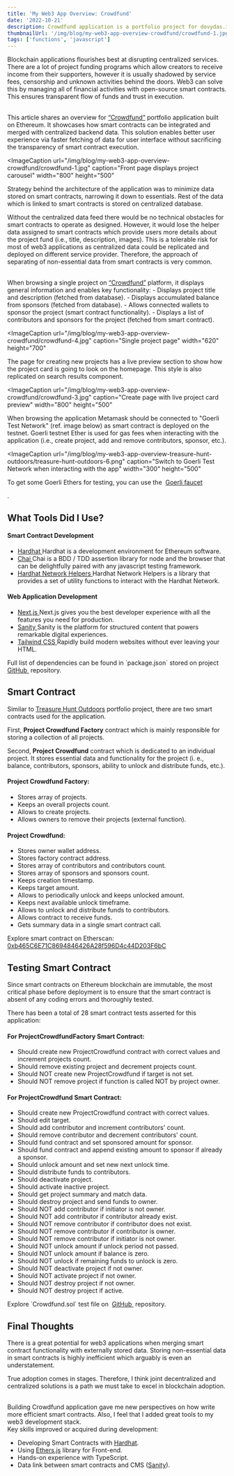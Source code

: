 ```yaml
---
title: 'My Web3 App Overview: Crowdfund'
date: '2022-10-21'
description: Crowdfund application is a portfolio project for dovydas.io. It's built with Solidity and deployed on Ethereum Test Network Goerli.
thumbnailUrl: '/img/blog/my-web3-app-overview-crowdfund/crowdfund-1.jpg'
tags: ['functions', 'javascript']
---
```


Blockchain applications flourishes best at disrupting centralized services. 
There are a lot of project funding programs which allow creators to receive income from their supporters, 
however it is usually shadowed by service fees, censorship and unknown activities behind the doors. 
Web3 can solve this by managing all of financial activities with open-source smart contracts. 
This ensures transparent flow of funds and trust in execution.

<br />
This article shares an overview for 
<a href="https://crowdfund.dovydas.io" target="_blank">“Crowdfund”</a> portfolio application built on Ethereum.
It showcases how smart contracts can be integrated and merged with centralized backend data.
This solution enables better user experience via faster fetching of data for user interface without sacrificing the transparency of smart contract execution.

<ImageCaption
  url="/img/blog/my-web3-app-overview-crowdfund/crowdfund-1.jpg"
  caption="Front page displays project carousel"
  width="800"
  height="500"
></ImageCaption>

Strategy behind the architecture of the application was to minimize data stored on smart contracts, narrowing it down to essentials. 
Rest of the data which is linked to smart contracts is stored on centralized database. 

Without the centralized data feed there would be no technical obstacles for smart contracts to operate as designed. 
However, it would lose the helper data assigned to smart contracts which provide users more details about the project fund (i.e., title, description, images). 
This is a tolerable risk for most of web3 applications as centralized data could be replicated and deployed on different service provider. 
Therefore, the approach of separating of non-essential data from smart contracts is very common.

<br />
When browsing a single project on <a href="https://crowdfund.dovydas.io" target="_blank">“Crowdfund”</a> platform, it displays general information and enables key functionality:
- Displays project title and description (fetched from database).
- Displays accumulated balance from sponsors (fetched from database).
- Allows connected wallets to sponsor the project (smart contract functionality).
- Displays a list of contributors and sponsors for the project (fetched from smart contract).

<ImageCaption
  url="/img/blog/my-web3-app-overview-crowdfund/crowdfund-4.jpg"
  caption="Single project page"
  width="620"
  height="700"
></ImageCaption>

The page for creating new projects has a live preview section to show how the project card is going to look on the homepage. 
This style is also replicated on search results component.

<ImageCaption
  url="/img/blog/my-web3-app-overview-crowdfund/crowdfund-3.jpg"
  caption="Create page with live project card preview"
  width="800"
  height="500"
></ImageCaption>

When browsing the application Metamask should be connected to "Goerli Test Network" (ref. image below) as smart contract is deployed on the testnet.
Goerli testnet Ether is used for gas fees when interacting with the application (i.e., create project, add and remove contributors, sponsor, etc.).

<ImageCaption
  url="/img/blog/my-web3-app-overview-treasure-hunt-outdoors/treasure-hunt-outdoors-6.png"
  caption="Switch to Goerli Test Network when interacting with the app"
  width="300"
  height="500"
></ImageCaption>

<InformationalText>
  To get some Goerli Ethers for testing, you can use the&nbsp;
  <a href="https://goerli-faucet.pk910.de" target="_blank">
    Goerli faucet
  </a>
  <p>.</p>
</InformationalText>

## What Tools Did I Use?

#### Smart Contract Development

- <a href="https://hardhat.org" target="_blank">
    Hardhat
  </a>
  Hardhat is a development environment for Ethereum software.

- <a href="https://docs.openzeppelin.com/test-helpers" target="_blank">
    Chai
  </a>
  Chai is a BDD / TDD assertion library for node and the browser that can be delightfully paired with any javascript testing framework.

- <a href="https://hardhat.org/hardhat-network-helpers/docs/overview" target="_blank">
    Hardhat Network Helpers
  </a>
  Hardhat Network Helpers is a library that provides a set of utility functions to interact with the Hardhat Network.

#### Web Application Development

- <a href="https://nextjs.org" target="_blank">
    Next.js
  </a>
  Next.js gives you the best developer experience with all the features you need
  for production.

- <a href="https://www.sanity.io" target="_blank">
    Sanity
  </a>
  Sanity is the platform for structured content that powers remarkable digital experiences.

- <a href="https://tailwindcss.com" target="_blank">
    Tailwind CSS
  </a>
  Rapidly build modern websites without ever leaving your HTML.

<InformationalText>
  Full list of dependencies can be found in `package.json` stored on project
  &nbsp;
  <a href="https://github.com/dovydinho/crowdfund" target="_blank">
    GitHub
  </a>
  &nbsp;repository.
</InformationalText>

## Smart Contract

Similar to 
<a href="http://dovydas.io/blog/my-web3-app-overview-treasure-hunt-outdoors" target="_blank">Treasure Hunt Outdoors</a> 
portfolio project, there are two smart contracts used for the application.

First, **Project Crowdfund Factory** contract which is mainly responsible for storing a collection of all projects.

Second, **Project Crowdfund** contract which is dedicated to an individual project. It stores essential data and functionality for the project (i. e., balance, contributors, sponsors, ability to unlock and distribute funds, etc.).

#### Project Crowdfund Factory:

- Stores array of projects.
- Keeps an overall projects count.
- Allows to create projects.
- Allows owners to remove their projects (external function).

#### Project Crowdfund:

- Stores owner wallet address.
- Stores factory contract address.
- Stores array of contributors and contributors count.
- Stores array of sponsors and sponsors count.
- Keeps creation timestamp.
- Keeps target amount.
- Allows to periodically unlock and keeps unlocked amount.
- Keeps next available unlock timeframe.
- Allows to unlock and distribute funds to contributors.
- Allows contract to receive funds.
- Gets summary data in a single smart contract call.

<InformationalText>
  Explore smart contract on Etherscan:&nbsp;
  <a
    href="https://goerli.etherscan.io/address/0xb465C6E71C8694846426A28f596D4c44D203F6bC"
    target="_blank"
  >
    0xb465C6E71C8694846426A28f596D4c44D203F6bC
  </a>
</InformationalText>

## Testing Smart Contract

Since smart contracts on Ethereum blockchain are immutable, the most critical phase before deployment is to ensure that the smart contract is absent of any coding errors and thoroughly tested.

There has been a total of 28 smart contract tests asserted for this application:

#### For ProjectCrowdfundFactory Smart Contract:

- Should create new ProjectCrowdfund contract with correct values and increment projects count.
- Should remove existing project and decrement projects count.
- Should NOT create new ProjectCrowdfund if target is not set.
- Should NOT remove project if function is called NOT by project owner.

#### For ProjectCrowdfund Smart Contract:

- Should create new ProjectCrowdfund contract with correct values.
- Should edit target.
- Should add contributor and increment contributors' count.
- Should remove contributor and decrement contributors' count.
- Should fund contract and set sponsored amount for sponsor.
- Should fund contract and append existing amount to sponsor if already a sponsor.
- Should unlock amount and set new next unlock time.
- Should distribute funds to contributors.
- Should deactivate project.
- Should activate inactive project.
- Should get project summary and match data.
- Should destroy project and send funds to owner.
- Should NOT add contributor if initiator is not owner.
- Should NOT add contributor if contributor already exist.
- Should NOT remove contributor if contributor does not exist.
- Should NOT remove contributor if contributor is owner.
- Should NOT remove contributor if initiator is not owner.
- Should NOT unlock amount if unlock period not passed.
- Should NOT unlock amount if balance is zero.
- Should NOT unlock if remaining funds to unlock is zero.
- Should NOT deactivate project if not owner.
- Should NOT activate project if not owner.
- Should NOT destroy project if not owner.
- Should NOT destroy project if active.

<InformationalText>
  Explore `Crowdfund.sol` test file on&nbsp;
  <a href="https://github.com/dovydinho/crowdfund/blob/main/test/Crowdfund.js" target="_blank">
    GitHub
  </a>
  &nbsp;repository.
</InformationalText>

## Final Thoughts

There is a great potential for web3 applications when merging smart contract functionality with externally stored data. 
Storing non-essential data in smart contracts is highly inefficient which arguably is even an understatement. 

True adoption comes in stages. 
Therefore, I think joint decentralized and centralized solutions is a path we must take to excel in blockchain adoption.

<br />
Building Crowdfund application gave me new perspectives on how write more efficient smart contracts. 
Also, I feel that I added great tools to my web3 development stack. 

<br />
Key skills improved or acquired during development:

- Developing Smart Contracts with <a href="https://hardhat.org/" target="_blank">Hardhat</a>.
- Using <a href="https://docs.ethers.io/ethers.js/v3.0/html" target="_blank">Ethers.js</a> library for Front-end.
- Hands-on experience with TypeScript.
- Data link between smart contracts and CMS (<a href="https://www.sanity.io" target="_blank">Sanity</a>).